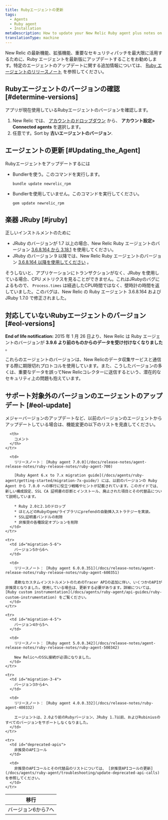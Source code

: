 ```yaml
---
title: Rubyエージェントの更新
tags:
  - Agents
  - Ruby agent
  - Installation
metaDescription: How to update your New Relic Ruby agent plus notes on EOL support for early agent versions.
translationType: machine
---
```


New Relic の最新機能、拡張機能、重要なセキュリティパッチを最大限に活用するために、Ruby エージェントを最新版にアップデートすることをお勧めします。特定のエージェントのアップデートに関する追加情報については、 [Ruby エージェントのリリースノート](/docs/release-notes/agent-release-notes/ruby-release-notes) を参照してください。

## Rubyエージェントのバージョンの確認 [#determine-versions]

アプリが現在使用しているRubyエージェントのバージョンを確認します。

1. New Relic では、 [アカウントのドロップダウン](/docs/accounts-partnerships/education/getting-started-new-relic/glossary#account-dropdown) から、 **アカウント設定> Connected agents** を選択します。
2. 任意です。Sort by **古いエージェントのバージョン**.

## エージェントの更新 [#Updating_the_Agent]

Rubyエージェントをアップデートするには

* Bundlerを使う。このコマンドを実行します。

  ```
  bundle update newrelic_rpm
  ```

* Bundlerを使用していません。このコマンドを実行してください。

  ```
  gem update newrelic_rpm
  ```

## 楽器 JRuby [#jruby]

正しいインストルメントのために

* JRuby のバージョンが 1.7 以上の場合、New Relic Ruby エージェントのバージョン [3.6.8.164 から 3.18.1](/docs/releases/ruby) を使用してください。
* JRuby のバージョン 9 以降では、New Relic Ruby エージェントのバージョン [3.6.8.164 以降を使用してください](/docs/releases/ruby) 。

そうしないと、アプリケーションにトランザクションがなく、JRuby を使用している場合、CPU メトリクスを見ることができません。これはJRubyのバグによるもので、 `Process.times` は経過したCPU時間ではなく、壁時計の時間を返していました。このバグは、New Relic の Ruby エージェント 3.6.8.164 および JRuby 1.7.0 で修正されました。

## 対応していないRubyエージェントのバージョン [#eol-versions]

**End of life notification:** 2015 年 1 月 26 日より、New Relic は Ruby エージェントのバージョンが **3.9.6 より前のものからのデータを受け付けなくなりました** 。

これらのエージェントのバージョンは、New Relicのデータ収集サービスと通信する際に期限切れプロトコルを使用しています。また、こうしたバージョンの多くは、重要なデータを誤ってNew Relicコレクターに送信するという、潜在的なセキュリティ上の問題も抱えています。

## サポート対象外のバージョンのエージェントのアップデート [#eol-update]

<Callout variant="important">
  メジャーバージョンのアップデートなど、以前のバージョンのエージェントからアップデートしている場合は、機能変更の以下のリストを見直してください。
</Callout>

<table>
  <thead>
    <tr>
      <th style={{ width: "200px" }}>
        移行
      </th>

      <th>
        コメント
      </th>
    </tr>
  </thead>

  <tbody>
    <tr>
      <td id="migration-6-7">
        バージョン6から7へ
      </td>

      <td>
        リリースノート： [Ruby agent 7.0.0](/docs/release-notes/agent-release-notes/ruby-release-notes/ruby-agent-700)

        [Ruby Agent 6.x to 7.x migration guide](/docs/agents/ruby-agent/getting-started/migration-7x-guide/) には、以前のバージョンの Ruby Agent から 7.0.0 への移行に役立つ戦略やヒントが記載されています。このガイドでは、新しい構成設定、SSL CA 証明書の診断とインストール、廃止された項目とその代替品について説明しています。

        * Ruby 2.0と2.1のドロップ
        * ほとんどのRubyのgem/ライブラリにprefendの自動挿入ストラテジーを実装。
        * SSL証明書バンドルの削除
        * 非推奨の各種設定オプションを削除
      </td>
    </tr>

    <tr>
      <td id="migration-5-6">
        バージョン5から6へ
      </td>

      <td>
        リリースノート： [Ruby agent 6.0.0.351](/docs/release-notes/agent-release-notes/ruby-release-notes/ruby-agent-600351)

        柔軟なカスタムインストルメントのためのTracer APIの追加に伴い、いくつかのAPIが非推奨となりました。使用している場合は、更新する必要があります。詳細については、 [Ruby custom instrumentation](/docs/agents/ruby-agent/api-guides/ruby-custom-instrumentation) をご覧ください。
      </td>
    </tr>

    <tr>
      <td id="migration-4-5">
        バージョン4から5へ
      </td>

      <td>
        リリースノート： [Ruby agent 5.0.0.342](/docs/release-notes/agent-release-notes/ruby-release-notes/ruby-agent-500342)

        New RelicへのSSL接続が必須になりました。
      </td>
    </tr>

    <tr>
      <td id="migration-3-4">
        バージョン3から4へ
      </td>

      <td>
        リリースノート： [Ruby agent 4.0.0.332](/docs/release-notes/ruby-agent-400332)

        エージェントは、2.0より前のRubyバージョン、JRuby 1.7以前、およびRubiniusのすべてのバージョンをサポートしなくなりました。
      </td>
    </tr>

    <tr>
      <td id="deprecated-apis">
        非推奨のAPIコール
      </td>

      <td>
        非推奨のAPIコールとその代替品のリストについては、 [非推奨APIコールの更新](/docs/agents/ruby-agent/troubleshooting/update-deprecated-api-calls) を参照してください。
      </td>
    </tr>
  </tbody>
</table>
